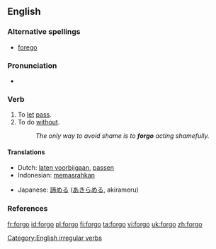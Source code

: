 ==English==

===Alternative spellings===
*[[forego]]

===Pronunciation===
*{{IPA|/fɔː'gəʊ/}}

===Verb===
{{en-verb|forgoes|forgoing|forwent|forgone}}

# To [[let]] [[pass]].
# To do [[without]].
#: ''The only way to avoid shame is to '''forgo''' acting shamefully.''

====Translations====
{{top}}
*Dutch: [[laten voorbijgaan]], [[passen]]
*Indonesian: [[pasrah|memasrahkan]]
{{mid}}
*Japanese: [[諦める]] ([[あきらめる]], akirameru)
{{bottom}}

===References===
{{R:Century 1911}}
{{R:Webster 1913}}

[[Category:English irregular verbs]]

[[fr:forgo]]
[[id:forgo]]
[[pl:forgo]]
[[fi:forgo]]
[[ta:forgo]]
[[vi:forgo]]
[[uk:forgo]]
[[zh:forgo]]